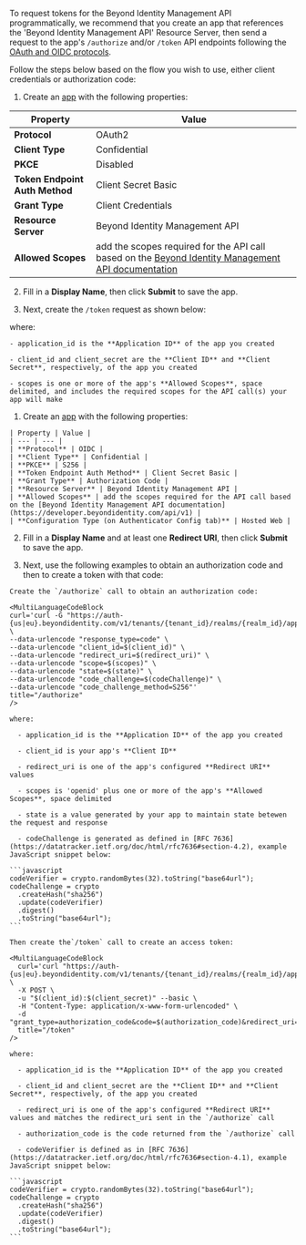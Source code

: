 
To request tokens for the Beyond Identity Management API programmatically, we recommend that you create an app that references the 'Beyond Identity Management API' Resource Server, then send a request to the app's `/authorize` and/or `/token` API endpoints following the [OAuth and OIDC protocols](/docs/create-api-token#api).

Follow the steps below based on the flow you wish to use, either client credentials or authorization code:

<Tabs>
<TabItem value="client-credentials" label="Client Credentials">

1. Create an [app](/docs/add-an-application) with the following properties:

  | Property | Value |
  | --- | --- |
  | **Protocol** | OAuth2 |
  | **Client Type** | Confidential |
  | **PKCE** | Disabled |
  | **Token Endpoint Auth Method** | Client Secret Basic |
  | **Grant Type** | Client Credentials |
  | **Resource Server** | Beyond Identity Management API |
  | **Allowed Scopes** | add the scopes required for the API call based on the [Beyond Identity Management API documentation](https://developer.beyondidentity.com/api/v1) |

2. Fill in a **Display Name**, then click **Submit** to save the app.

3. Next, create the `/token` request as shown below:

  <MultiLanguageCodeBlock
  curl='curl "https://auth-$(us|eu).beyondidentity.com/v1/tenants/$(tenant_id)/realms/$(realm_id)/applications/$(application_id)/token" \
  -X POST \
  -u "$(client_id):$(client_secret)" --basic \
  -H "Content-Type: application/x-www-form-urlencoded" \
  -d "grant_type=client_credentials&scope=$(scope)"'
  title="/token"
  />

  where:

    - application_id is the **Application ID** of the app you created

    - client_id and client_secret are the **Client ID** and **Client Secret**, respectively, of the app you created

    - scopes is one or more of the app's **Allowed Scopes**, space delimited, and includes the required scopes for the API call(s) your app will make

</TabItem>
<TabItem value="authorization-code" label="Authorization Code">

  1. Create an [app](/docs/add-an-application) with the following properties:

    | Property | Value |
    | --- | --- |
    | **Protocol** | OIDC |
    | **Client Type** | Confidential |
    | **PKCE** | S256 |
    | **Token Endpoint Auth Method** | Client Secret Basic |
    | **Grant Type** | Authorization Code |
    | **Resource Server** | Beyond Identity Management API |
    | **Allowed Scopes** | add the scopes required for the API call based on the [Beyond Identity Management API documentation](https://developer.beyondidentity.com/api/v1) |
    | **Configuration Type (on Authenticator Config tab)** | Hosted Web |

  2. Fill in a **Display Name** and at least one **Redirect URI**, then click **Submit** to save the app.

  3. Next, use the following examples to obtain an authorization code and then to create a token with that code:

    Create the `/authorize` call to obtain an authorization code:

    <MultiLanguageCodeBlock
    curl='curl -G "https://auth-{us|eu}.beyondidentity.com/v1/tenants/{tenant_id}/realms/{realm_id}/applications/{application_id}/authorize" \
    --data-urlencode "response_type=code" \
    --data-urlencode "client_id=$(client_id)" \
    --data-urlencode "redirect_uri=$(redirect_uri)" \
    --data-urlencode "scope=$(scopes)" \
    --data-urlencode "state=$(state)" \
    --data-urlencode "code_challenge=$(codeChallenge)" \
    --data-urlencode "code_challenge_method=S256"'
    title="/authorize"
    />

    where:

      - application_id is the **Application ID** of the app you created

      - client_id is your app's **Client ID**

      - redirect_uri is one of the app's configured **Redirect URI** values

      - scopes is 'openid' plus one or more of the app's **Allowed Scopes**, space delimited

      - state is a value generated by your app to maintain state betewen the request and response

      - codeChallenge is generated as defined in [RFC 7636](https://datatracker.ietf.org/doc/html/rfc7636#section-4.2), example JavaScript snippet below:

    ```javascript
    codeVerifier = crypto.randomBytes(32).toString("base64url");
    codeChallenge = crypto
      .createHash("sha256")
      .update(codeVerifier)
      .digest()
      .toString("base64url");
    ```

    Then create the`/token` call to create an access token:

    <MultiLanguageCodeBlock
      curl='curl "https://auth-{us|eu}.beyondidentity.com/v1/tenants/{tenant_id}/realms/{realm_id}/applications/{application_id}/token" \
      -X POST \
      -u "$(client_id):$(client_secret)" --basic \
      -H "Content-Type: application/x-www-form-urlencoded" \
      -d "grant_type=authorization_code&code=$(authorization_code)&redirect_uri=${redirect_uri}&client_id=$(client_id)&code_verifier=$(CODE_VERIFIER)"'
      title="/token"
    />

    where:

      - application_id is the **Application ID** of the app you created

      - client_id and client_secret are the **Client ID** and **Client Secret**, respectively, of the app you created

      - redirect_uri is one of the app's configured **Redirect URI** values and matches the redirect_uri sent in the `/authorize` call

      - authorization_code is the code returned from the `/authorize` call

      - codeVerifier is defined as in [RFC 7636](https://datatracker.ietf.org/doc/html/rfc7636#section-4.1), example JavaScript snippet below:

    ```javascript
    codeVerifier = crypto.randomBytes(32).toString("base64url");
    codeChallenge = crypto
      .createHash("sha256")
      .update(codeVerifier)
      .digest()
      .toString("base64url");
    ```

</TabItem>
</Tabs>
